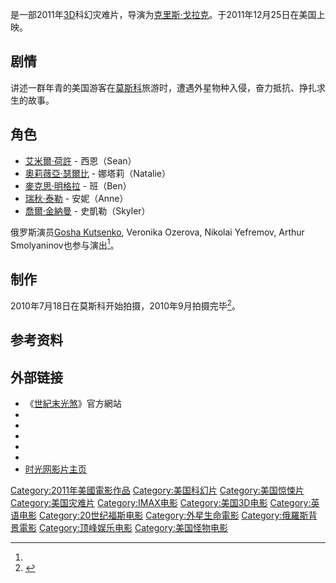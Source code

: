 {{noteTA
|T=zh-hans:至暗之时;zh-hant:黑暗時刻;zh-hk:世紀末光煞;
|G1=Show
|G2=Movie
}}
{{Infobox film
| name           = 世紀末光煞
| original_name  = ''The Darkest Hour''
| cn_name        = 至暗之时
| hk_name        = 世紀末光煞
| tw_name        = 黑暗時刻
| image          = The Darkest Hour Theatrical Poster.jpg
| alt            = 
| caption        = 海报
| director       = [[克里斯·戈拉克|克里斯·戈拉克]]
| producer       = [[Timur_Bekmambetov|Timur Bekmambetov]]<br />Tom Jacobson
| screenplay     = [[Jon_Spaihts|Jon Spaihts]]
| story          = [[Leslie_Bohem|Leslie Bohem]]<br />M.T. Ahern
| starring       = [[Olivia_Thirlby|Olivia Thirlby]]<ref>{{cite web |url=http://movie.now.com/home/movie?id=Thedarkesthour |title=存档副本 |accessdate=2012年5月31日 |deadurl=yes |archiveurl=https://web.archive.org/web/20120116153147/http://movie.now.com/home/movie?id=Thedarkesthour |archivedate=2012年1月16日 |df= }}</ref><br />[[Emile_Hirsch|Emile Hirsch]]<br />[[Rachael_Taylor|Rachael Taylor]]<br />Max Minghella<br />Joel Kinnaman<br>Greg Kinnear
| music          = [[泰勒·贝兹|泰勒·贝兹]]
| cinematography = Scott Kevan
| editing        = Fernando Villena
| studio         = Regency Enterprises
| distributor    = [[顶峰娱乐|顶峰娱乐]] (美国)<br />[[20世纪福斯|20世纪福斯]] (俄罗斯)
| released       = {{flagicon|RUS}} 2011年12月22日<br />{{flagicon|USA}} 2011年12月25日
| runtime        = 
| country        = 美国
| language       = 英语
| budget         = $3000万<ref>{{cite web|url=http://latimesblogs.latimes.com/entertainmentnewsbuzz/2011/12/movie-projector-mission-impossible-to-rule-xmas.html|title=Movie Projector: 'Mission: Impossible' sequel to rule Christmas|last=Kaufman|first=Amy|work=[[Los_Angeles_Times|Los Angeles Times]]|publisher=[[Tribune_Company|Tribune Company]]|date=December 22, 2011|accessdate=December 24, 2011|archive-date=2012-01-08|archive-url=https://web.archive.org/web/20120108064207/http://latimesblogs.latimes.com/entertainmentnewsbuzz/2011/12/movie-projector-mission-impossible-to-rule-xmas.html|dead-url=no}}</ref>
| gross          = $64,626,786<ref> {{Box Office Mojo|id=darkesthour|title=The Darkest Hour|date=January 2012}}</ref>
}}
{{作品名稱|name=''The Darkest Hour''|hk=世紀末光煞|tw=黑暗時刻|cn=至暗之时}}是一部2011年[[3D|3D]]科幻灾难片，导演为[[克里斯·戈拉克|克里斯·戈拉克]]。于2011年12月25日在美国上映。

==剧情==
讲述一群年青的美国游客在[[莫斯科|莫斯科]]旅游时，遭遇外星物种入侵，奋力抵抗、挣扎求生的故事。

==角色==
* [[艾米爾·荷許|艾米爾·荷許]] - 西恩（Sean）
* [[奧莉薇亞·瑟爾比|奧莉薇亞·瑟爾比]] - 娜塔莉（Natalie）
* [[麥克思·明格拉|麥克思·明格拉]] - 班（Ben）
* [[瑞秋·泰勒|瑞秋·泰勒]] - 安妮（Anne）
* [[喬爾·金納曼|喬爾·金納曼]] - 史凱勒（Skyler）

俄罗斯演员[[Gosha_Kutsenko|Gosha Kutsenko]], Veronika Ozerova, Nikolai Yefremov, Arthur Smolyaninov也参与演出<ref name="resumes" />。

== 制作 ==
2010年7月18日在莫斯科开始拍摄，2010年9月拍摄完毕<ref name="resumes">{{cite journal | last=Kozlov | first=Vladimir | url=http://www.hollywoodreporter.com/hr/content_display/film/news/e3ic5827d475c9bb4369ea15c1326e554a1 | title=Shooting resumes on 'Darkest Hour' | journal=[[The_Hollywood_Reporter|The Hollywood Reporter]] | date=September 16, 2010 | accessdate=September 16, 2010 | archive-date=2010-09-19 | archive-url=https://web.archive.org/web/20100919000611/http://www.hollywoodreporter.com/hr/content_display/film/news/e3ic5827d475c9bb4369ea15c1326e554a1 | dead-url=no }}</ref>。

{{start box}}
{{succession prize box|《[[職業特工隊：鬼影約章|職業特工隊：鬼影約章]]》|《[[地心探險記2:_世外秘島|地心探險記2: 世外秘島]]》|[[2012年香港一週票房冠軍|2012年香港一週票房冠軍]]|第2週}}
{{end box}}

==参考资料==
{{reflist}}

==外部链接==
* 《[https://web.archive.org/web/20110202130325/http://thedarkesthourmovie.com/ 世紀末光煞]》官方網站{{en}}
* {{Official website|http://www.thedarkesthourisnear.com/}}
* {{IMDb title|1093357|The Darkest Hour}}
* {{allrovi movie|533282|The Darkest Hour}}
* {{mojo title|darkesthour|The Darkest Hour}}
* {{metacritic film|the-darkest-hour|The Darkest Hour}}
* [https://web.archive.org/web/20111001175944/http://movie.mtime.com/127695#menu 时光网影片主页]

{{DEFAULTSORT:Darkest Hour}}
[[Category:2011年美國電影作品|Category:2011年美國電影作品]]
[[Category:美国科幻片|Category:美国科幻片]]
[[Category:美国惊悚片|Category:美国惊悚片]]
[[Category:美国灾难片|Category:美国灾难片]]
[[Category:IMAX电影|Category:IMAX电影]]
[[Category:美国3D电影|Category:美国3D电影]]
[[Category:英语电影|Category:英语电影]]
[[Category:20世纪福斯电影|Category:20世纪福斯电影]]
[[Category:外星生命電影|Category:外星生命電影]]
[[Category:俄羅斯背景電影|Category:俄羅斯背景電影]]
[[Category:顶峰娱乐电影|Category:顶峰娱乐电影]]
[[Category:美国怪物电影|Category:美国怪物电影]]